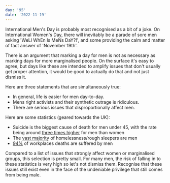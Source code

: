 ```yaml
---
day: '95'
date: '2022-11-19'
---
```


International Men's Day is probably most recognised as a bit of a joke. On International Women's Day, there will inevitably be a parade of sore men asking 'WeLl WhEn Is MeNs DaY?!', and some providing the calm and matter of fact answer of 'November 19th'.

There is an argument that marking a day for men is not as necessary as marking days for more marginalised people. On the surface it's easy to agree, but days like these are intended to amplify issues that don't usually get proper attention, it would be good to actually do that and not just dismiss it.

Here are three statements that are simultaneously true:

- In general, life is easier for men day-to-day.
- Mens right activists and their synthetic outrage is ridiculous.
- There are serious issues that disproportionally affect men.

Here are some statistics (geared towards the UK):

- Suicide is the biggest cause of death for men under 45, with the rate being around [three times higher](https://www.statista.com/statistics/282203/suicide-rate-in-the-united-kingdom-uk-since-2000-by-gender/) for men than women
- The [vast majority](https://www.statista.com/statistics/382196/rough-sleepers-england-by-gender/) of homelessness/rough sleepers are men
- [94%](https://www.hse.gov.uk/statistics/pdf/fatalinjuries.pdf) of workplaces deaths are suffered by men

Compared to a list of issues that strongly affect women or marginalised groups, this selection is pretty small. For many men, the risk of falling in to these statistics is very high so let's not dismiss them. Recognise that these issues still exist even in the face of the undeniable privilege that still comes from being male.
